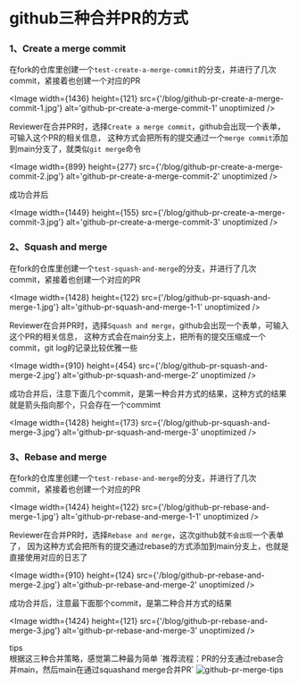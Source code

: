 # github三种合并PR的方式

### 1、Create a merge commit

在fork的仓库里创建一个`test-create-a-merge-commit`的分支，并进行了几次commit，紧接着也创建一个对应的PR

<Image
  width={1436}
  height={121}
  src={'/blog/github-pr-create-a-merge-commit-1.jpg'}
  alt='github-pr-create-a-merge-commit-1'
  unoptimized
/>

Reviewer在合并PR时，选择`Create a merge commit`，github会出现一个表单，可输入这个PR的相关信息，
这种方式会把所有的提交通过一个`merge commit`添加到main分支了，就类似`git merge`命令

<Image
  width={899}
  height={277}
  src={'/blog/github-pr-create-a-merge-commit-2.jpg'}
  alt='github-pr-create-a-merge-commit-2'
  unoptimized
/>

成功合并后

<Image
  width={1449}
  height={155}
  src={'/blog/github-pr-create-a-merge-commit-3.jpg'}
  alt='github-pr-create-a-merge-commit-3'
  unoptimized
/>

### 2、Squash and merge

在fork的仓库里创建一个`test-squash-and-merge`的分支，并进行了几次commit，紧接着也创建一个对应的PR

<Image
  width={1428}
  height={122}
  src={'/blog/github-pr-squash-and-merge-1.jpg'}
  alt='github-pr-squash-and-merge-1-1'
  unoptimized
/>

Reviewer在合并PR时，选择`Squash and merge`，github会出现一个表单，可输入这个PR的相关信息，
这种方式会在main分支上，把所有的提交压缩成一个commit，git log的记录比较优雅一些

<Image
  width={910}
  height={454}
  src={'/blog/github-pr-squash-and-merge-2.jpg'}
  alt='github-pr-squash-and-merge-2'
  unoptimized
/>

成功合并后，注意下面几个commit，是第一种合并方式的结果，这种方式的结果就是箭头指向那个，只会存在一个commimt

<Image
  width={1428}
  height={173}
  src={'/blog/github-pr-squash-and-merge-3.jpg'}
  alt='github-pr-squash-and-merge-3'
  unoptimized
/>

### 3、Rebase and merge

在fork的仓库里创建一个`test-rebase-and-merge`的分支，并进行了几次commit，紧接着也创建一个对应的PR

<Image
  width={1424}
  height={122}
  src={'/blog/github-pr-rebase-and-merge-1.jpg'}
  alt='github-pr-rebase-and-merge-1-1'
  unoptimized
/>

Reviewer在合并PR时，选择`Rebase and merge`，这次github就`不会出现`一个表单了，
因为这种方式会把所有的提交通过rebase的方式添加到main分支上，也就是直接使用对应的日志了

<Image
  width={910}
  height={124}
  src={'/blog/github-pr-rebase-and-merge-2.jpg'}
  alt='github-pr-rebase-and-merge-2'
  unoptimized
/>

成功合并后，注意最下面那个commit，是第二种合并方式的结果

<Image
  width={1424}
  height={121}
  src={'/blog/github-pr-rebase-and-merge-3.jpg'}
  alt='github-pr-rebase-and-merge-3'
  unoptimized
/>

<div className='tips-wrapper rounded bg-[#e9eaff] p-2'>
  <div className='font-semibold text-black'>tips</div>
  <sapn className='mb-1 text-[13px] text-black'>
    根据这三种合并策略，感觉第二种最为简单
    `推荐流程：PR的分支通过rebase合并main，然后main在通过squashand merge合并PR`
  </sapn>
  <Image
    width={290}
    height={212}
    src={'/blog/github-pr-merge-tips.jpg'}
    alt='github-pr-merge-tips'
    unoptimized
  />
</div>
